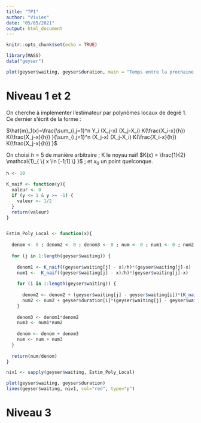 ```yaml
---
title: "TP1"
author: "Vivien"
date: "05/05/2021"
output: html_document
---
```


```r
knitr::opts_chunk$set(echo = TRUE)
```

```r
library(MASS)
data("geyser")
```

```r
plot(geyser$waiting, geyser$duration, main = "Temps entre la prochaine éruption et la durée de la précédente", xlab = "Temps jusqu'à l'éruption suivante", ylab = "Temps de l'éruption")
```

# Niveau 1 et 2

On cherche à implémenter l'estimateur par polynômes locaux de degré 1. Ce dernier s'écrit de la forme :

$\hat{m}_1(x)=\frac{\sum_{i,j=1}^n Y_i (X_j-x) (X_j-X_i) K(\frac{X_i-x}{h}) K(\frac{X_j-x}{h}) }{\sum_{i,j=1}^n (X_j-x) (X_j-X_i) K(\frac{X_i-x}{h}) K(\frac{X_j-x}{h}) }$

On choisi $h=5$ de manière arbitraire ; K le noyau naïf $K(x) = \frac{1}{2} \mathcal{1}_{ \{ x \in [-1;1] \} }$ ; et $x_0$ un point quelconque.

```r
h <- 10

K_naif <- function(y){
  valeur <- 0
  if (y <= 1 & y >= -1) {
    valeur <- 1/2
  }
  return(valeur)
}


Estim_Poly_Local <- function(x){
  
  denom <- 0 ; denom2 <- 0 ; denom3 <- 0 ; num <- 0 ; num1 <- 0 ; num2 <- 0 ; num3 <- 0 
  
  for (j in 1:length(geyser$waiting)) {
    
    denom1 <- K_naif((geyser$waiting[j] - x)/h)*(geyser$waiting[j]-x)
    num1 <-  K_naif((geyser$waiting[j] - x)/h)*(geyser$waiting[j]-x)
  
    for (i in 1:length(geyser$waiting)) {
      
      denom2 <- denom2 + (geyser$waiting[j] - geyser$waiting[i])*(K_naif((geyser$waiting[i] - x)/h))
      num2 <- num2 + geyser$duration[i]*(geyser$waiting[j] - geyser$waiting[i])*(K_naif((geyser$waiting[i] - x)/h))
    }
  
    denom3 <- denom1*denom2
    num3 <- num1*num2
    
    denom <- denom + denom3
    num <- num + num3
  }
  
  return(num/denom)
}

```


```r
niv1 <- sapply(geyser$waiting, Estim_Poly_Local)
```


```r
plot(geyser$waiting, geyser$duration)
lines(geyser$waiting, niv1, col="red", type="p")
```

# Niveau 3










































